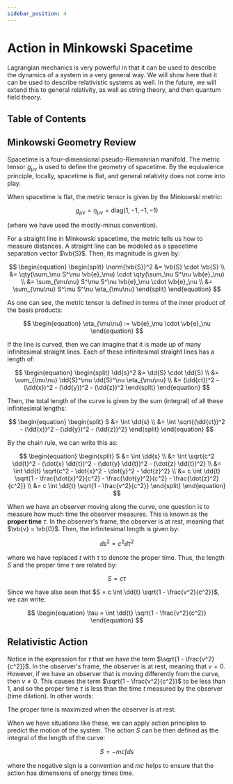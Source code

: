 ```yaml
---
sidebar_position: 4
---
```




# Action in Minkowski Spacetime

Lagrangian mechanics is very powerful in that it can be used to describe the dynamics of a system in a very general way.
We will show here that it can be used to describe relativistic systems as well.
In the future, we will extend this to general relativity, as well as string theory, and then quantum field theory.

## Table of Contents

<TOCInline toc={toc} />

## Minkowski Geometry Review

Spacetime is a four-dimensional pseudo-Riemannian manifold.
The metric tensor $g_{\mu\nu}$ is used to define the geometry of spacetime.
By the equivalence principle, locally, spacetime is flat, and general relativity does not come into play.

When spacetime is flat, the metric tensor is given by the Minkowski metric:

$$
\begin{equation}
g_{\mu\nu} = \eta_{\mu\nu} = \text{diag}(1, -1, -1, -1)
\end{equation}
$$

(where we have used the mostly-minus convention).

For a straight line in Minkowski spacetime, the metric tells us how to measure distances.
A straight line can be modeled as a spacetime separation vector $\vb{S}$.
Then, its magnitude is given by:

$$
\begin{equation}
\begin{split}
\norm{\vb{S}}^2 &= \vb{S} \cdot \vb{S} \\
&= \qty(\sum_\mu S^\mu \vb{e}_\mu) \cdot \qty(\sum_\nu S^\nu \vb{e}_\nu) \\
&= \sum_{\mu\nu} S^\mu S^\nu \vb{e}_\mu \cdot \vb{e}_\nu \\
&= \sum_{\mu\nu} S^\mu S^\nu \eta_{\mu\nu}
\end{split}
\end{equation}
$$

As one can see, the metric tensor is defined in terms of the inner product of the basis products:

$$
\begin{equation}
\eta_{\mu\nu} := \vb{e}_\mu \cdot \vb{e}_\nu
\end{equation}
$$

If the line is curved, then we can imagine that it is made up of many infinitesimal straight lines.
Each of these infinitesimal straight lines has a length of:

$$
\begin{equation}
\begin{split}
\dd{s}^2 &= \dd{S} \cdot \dd{S} \\
&= \sum_{\mu\nu} \dd{S}^\mu \dd{S}^\nu \eta_{\mu\nu} \\
&= (\dd{ct})^2 - (\dd{x})^2 - (\dd{y})^2 - (\dd{z})^2
\end{split}
\end{equation}
$$

Then, the total length of the curve is given by the sum (integral) of all these infinitesimal lengths:

$$
\begin{equation}
\begin{split}
S &= \int \dd{s} \\
&= \int \sqrt{(\dd{ct})^2 - (\dd{x})^2 - (\dd{y})^2 - (\dd{z})^2}
\end{split}
\end{equation}
$$

By the chain rule, we can write this as:

$$
\begin{equation}
\begin{split}
S &= \int \dd{s} \\
&= \int \sqrt{c^2 \dd{t}^2 - (\dot{x} \dd{t})^2 - (\dot{y} \dd{t})^2 - (\dot{z} \dd{t})^2} \\
&= \int \dd{t} \sqrt{c^2 - \dot{x}^2 - \dot{y}^2 - \dot{z}^2} \\
&= c \int \dd{t} \sqrt{1 - \frac{\dot{x}^2}{c^2} - \frac{\dot{y}^2}{c^2} - \frac{\dot{z}^2}{c^2}} \\
&= c \int \dd{t} \sqrt{1 - \frac{v^2}{c^2}}
\end{split}
\end{equation}
$$

When we have an observer moving along the curve, one question is to measure how much time the observer measures.
This is known as the **proper time** $\tau$.
In the observer's frame, the observer is at rest, meaning that $\vb{v} = \vb{0}$.
Then, the infinitesimal length is given by:

$$
\begin{equation}
\dd{s}^2 = c^2 \dd{\tau}^2
\end{equation}
$$

where we have replaced $t$ with $\tau$ to denote the proper time.
Thus, the length $S$ and the proper time $\tau$ are related by:

$$
\begin{equation}
S = c \tau
\end{equation}
$$

Since we have also seen that $S = c \int \dd{t} \sqrt{1 - \frac{v^2}{c^2}}$, we can write:

$$
\begin{equation}
\tau = \int \dd{t} \sqrt{1 - \frac{v^2}{c^2}}
\end{equation}
$$

## Relativistic Action

Notice in the expression for $\tau$ that we have the term $\sqrt{1 - \frac{v^2}{c^2}}$.
In the observer's frame, the observer is at rest, meaning that $v = 0$.
However, if we have an observer that is moving differently from the curve, then $v \neq 0$.
This causes the term $\sqrt{1 - \frac{v^2}{c^2}}$ to be less than $1$, and so the proper time $\tau$ is less than the time $t$ measured by the observer (time dilation).
In other words:

<Boxed>

The proper time is maximized when the observer is at rest.

</Boxed>

When we have situations like these, we can apply action principles to predict the motion of the system.
The action $S$ can be then defined as the integral of the length of the curve:

$$
\begin{equation}
S = -mc \int \dd{s}
\end{equation}
$$

where the negative sign is a convention and $mc$ helps to ensure that the action has dimensions of energy times time.
